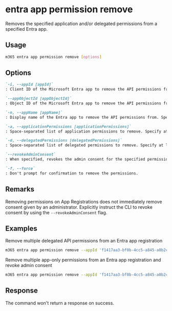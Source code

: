 
# entra app permission remove

Removes the specified application and/or delegated permissions from a specified Entra app.

## Usage

```sh
m365 entra app permission remove [options]
```

## Options

```md definition-list
`-i, --appId [appId]`
: Client ID of the Microsoft Entra app to remove the API permissions from. Specify either `appId`, `appName` or `appObjectId`.

`--appObjectId [appObjectId]`
: Object ID of the Microsoft Entra app to remove the API permissions from. Specify either `appId`, `appName` or `appObjectId`.

`-n, --appName [appName]`
: Display name of the Entra app to remove the API permissions from. Specify either `appId`, `appName` or `appObjectId`.

`-a, --applicationPermissions [applicationPermissions]`
: Space-separated list of application permissions to remove. Specify at least `applicationPermissions` or `delegatedPermissions`.

`-d, --delegatedPermissions [delegatedPermissions]`
: Space-separated list of delegated permissions to remove. Specify at least `applicationPermissions` or `delegatedPermissions`.

`--revokeAdminConsent`
: When specified, revokes the admin consent for the specified permissions as well.

`-f, --force`
: Don't prompt for confirmation to remove the permissions.
```

<Global />

## Remarks

Removing permissions on App Registrations does not immediately remove consent given by an administrator. Explicitly instruct the CLI to revoke consent by using the `--revokeAdminConsent` flag.

## Examples

Remove multiple delegated API permissions from an Entra app registration

```sh
m365 entra app permission remove --appId 'f1417aa3-bf0b-4cc5-a845-a0b2cf11f690' --delegatedPermissions 'https://management.azure.com/user_impersonation https://service.flow.microsoft.com/Flows.Read.All https://graph.microsoft.com/Agreement.Read.All'
```

Remove multiple app-only permissions from an Entra app registration and revoke admin consent

```sh
m365 entra app permission remove --appId 'f1417aa3-bf0b-4cc5-a845-a0b2cf11f690' --applicationPermissions 'https://graph.microsoft.com/Sites.FullControl.All https://microsoft.sharepoint-df.com/Sites.FullControl.All' --revokeAdminConsent
```

## Response

The command won't return a response on success.

